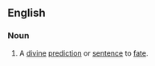 ==English==
{{Wikipedia|The writing on the wall}}
===Noun===
{{en-noun|sg=[[handwriting]] [[on]] [[the]] [[wall]]|-}}

# {{idiom}} {{form of|alternative form|writing on the wall}} A [[divine]] [[prediction]] or [[sentence]] to [[fate]].